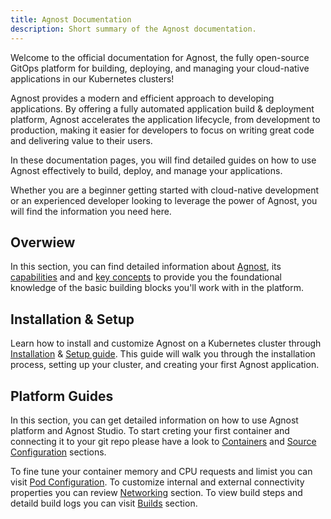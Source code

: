 ```yaml
---
title: Agnost Documentation
description: Short summary of the Agnost documentation.
---
```


Welcome to the official documentation for Agnost, the fully open-source GitOps platform for building, deploying, and managing your cloud-native applications in our Kubernetes clusters!

Agnost provides a modern and efficient approach to developing applications. By offering a fully automated application build & deployment platform, Agnost accelerates the application lifecycle, from development to production, making it easier for developers to focus on writing great code and delivering value to their users.

In these documentation pages, you will find detailed guides on how to use Agnost effectively to build, deploy, and manage your applications.

Whether you are a beginner getting started with cloud-native development or an experienced developer looking to leverage the power of Agnost, you will find the information you need here.

## Overwiew
In this section, you can find detailed information about [Agnost](/overview/what-is-agnost), its [capabilities](/overview/capabilities) and and [key concepts](/overview/key-concepts) to provide you the foundational knowledge of the basic building blocks you'll work with in the platform.

## Installation & Setup
Learn how to install and customize Agnost on a Kubernetes cluster through [Installation](/set-up/installation) & [Setup guide](/set-up/customization). This guide will walk you through the installation process, setting up your cluster, and creating your first Agnost application.

## Platform Guides
In this section, you can get detailed information on how to use Agnost platform and Agnost Studio. To start creting your first container and connecting it to your git repo please have a look to [Containers](/guides/containers) and [Source Configuration](/guides/source) sections.

To fine tune your container memory and CPU requests and limist you can visit [Pod Configuration](/guides/pod). To customize internal and external connectivity properties you can review [Networking](/guides/networking) section. To view build steps and detaild build logs you can visit [Builds](/guides/builds) section.





